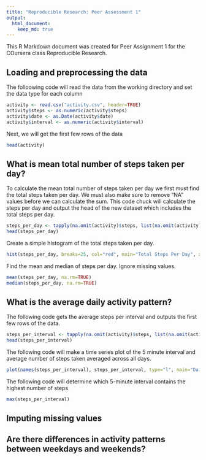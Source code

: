 ```yaml
---
title: "Reproducible Research: Peer Assessment 1"
output: 
  html_document:
    keep_md: true
---
```


This R Markdown document was created for Peer Assignment 1 for the COursera class Reproducible Research. 

## Loading and preprocessing the data

The folloowing code will read the data from the working directory and set the data type for each column

```r
activity <- read.csv("activity.csv", header=TRUE)
activity$steps <- as.numeric(activity$steps)
activity$date <- as.Date(activity$date)
activity$interval <- as.numeric(activity$interval)
```

Next, we will get the first few rows of the data

```r
head(activity)
```


## What is mean total number of steps taken per day?

To calculate the mean total number of steps taken per day we first must find the total steps taken per day. We must also make sure to remove "NA" values before we can calculate the sum. This code chuck will calculate the steps per day and output the head of the new dataset which includes the total steps per day.

```r
steps_per_day <- tapply(na.omit(activity)$steps, list(na.omit(activity)$date), sum)
head(steps_per_day)
```

Create a simple histogram of the total steps taken per day.

```r
hist(steps_per_day, breaks=25, col="red", main="Total Steps Per Day", xlab="The Total Steps Per Day", ylab="Frequency")
```

Find the mean and median of steps per day. Ignore missing values.   

```r
mean(steps_per_day, na.rm=TRUE)
median(steps_per_day, na.rm=TRUE)
```

## What is the average daily activity pattern?

The following code gets the average steps per interval and outputs the first few rows of the data.

```r
steps_per_interval <- tapply(na.omit(activity)$steps, list(na.omit(activity)$interval), mean)
head(steps_per_interval)
```

The following code will make a time series plot of the 5 minute interval and average number of steps taken averaged across all days.

```r
plot(names(steps_per_interval), steps_per_interval, type="l", main="Daily Activity Pattern", xlab="5 Minute Interval", ylab="Average Steps Per Interval", col="red", lwd=2)
```

The following code will determine which 5-minute interval contains the highest number of steps

```r
max(steps_per_interval)
```

## Imputing missing values



## Are there differences in activity patterns between weekdays and weekends?
